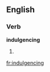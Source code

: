 
==English==

===Verb===
'''indulgencing'''

# {{present participle of|[[indulgence]]}}

[[fr:indulgencing]]